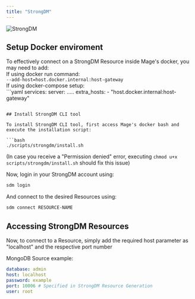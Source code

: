 ```yaml
---
title: "StrongDM"
---
```


<img noZoom src="https://www.strongdm.com/docs/images/logos/strongdm.svg" alt="StrongDM" />

## Setup Docker enviroment

To effectively connect on a StrongDM Resource inside Mage's docker, you may need to add:
<br/>
    If using docker run command:
    <br/>
        ``` --add-host=host.docker.internal:host-gateway ```
        <br/>
    If using docker-compose setup:
    <br/>
        ```yaml
        services:
            server:
                .....
                extra_hosts:
                    - "host.docker.internal:host-gateway"
```

## Install StrongDM CLI tool

To install StrongDM CLI tool, first access Mage's docker bash and execute the installation script:

```bash
./scripts/strongdm/install.sh
```

(In case you receive a "Permission denied" error, executing ```
chmod u+x scripts/strongdm/install.sh ``` should fix this issue)

Now, login in your StrongDM account using:

```bash
sdm login
```

And connect to the desired Resources using:

```bash
sdm connect RESOURCE-NAME
```

## Accessing StrongDM Resources

Now, to connect to a Resource, simply add the required host parameter as "localhost" and the respective port number

MongoDB Source example:

```yaml
database: admin
host: localhost
password: example
port: 10006 # Specified in StrongDM Resource Generation
user: root
```
